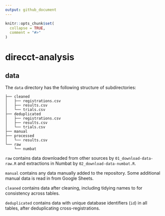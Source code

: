 ```yaml
---
output: github_document
---
```


<!-- README.md is generated from README.Rmd. Please edit that file -->

```r
knitr::opts_chunk$set(
  collapse = TRUE,
  comment = "#>"
)
```

# direcct-analysis

## data
The `data` directory has the following structure of subdirectories:

```
├── cleaned
│   ├── registrations.csv
│   ├── results.csv
│   └── trials.csv
├── deduplicated
│   ├── registrations.csv
│   ├── results.csv
│   └── trials.csv
├── manual
├── processed
│   └── results.csv
└── raw
    └── numbat
```

`raw` contains data downloaded from other sources by `01_download-data-raw.R` and extractions in Numbat by `02_download-data-numbat.R`.

`manual` contains any data manually added to the repository. Some additional manual data is read in from Google Sheets.

`cleaned` contains data after cleaning, including tidying names to for consistency across tables.

`deduplicated` contains data with unique database identifiers (`id`) in all tables, after deduplicating cross-registrations. 
